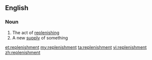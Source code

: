 ==English==

===Noun===
{{en-noun}}

# The act of [[replenish]]ing
# A new [[supply]] of something

[[et:replenishment]]
[[my:replenishment]]
[[ta:replenishment]]
[[vi:replenishment]]
[[zh:replenishment]]